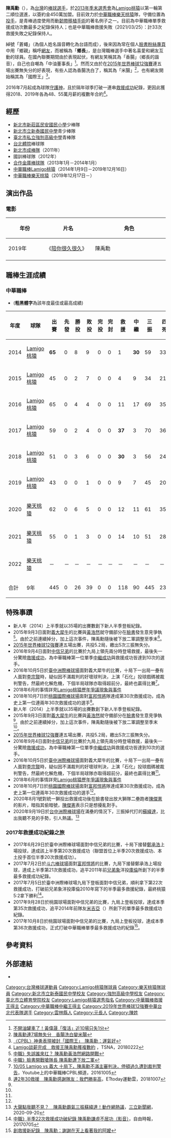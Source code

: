 {{prose|time=2019-02-07T04:18+00:00}}
{{Infobox CPBL player|
|name=陳禹勳|
|image=|
|width=300|
|position=投手|
|team=樂天桃猿|
|number=0|
|bats=右|
|throws=右|
|birthdate=
{{birth_date_and_age|1989|5|20|mf=y}}|
|birthplace={{TWN}}[[雲林縣|雲林縣]][[元長鄉|元長鄉]]|
|debutdate=3月23日
|debutyear=2014年
|debutteam=Lamigo桃猿
|statyear=2021年球季
|stat1label=勝投—敗投
|stat1value=26－39
|stat2label=中繼－救援
|stat2value=90－118
|stat3label=三振—四壞
|stat3value=445－201
|stat4label=防禦率
|stat4value=3.67
|teams=<nowiki></nowiki> 
*[[Lamigo桃猿|Lamigo桃猿]]（2014年1月9日－2019年12月16日）
*[[樂天桃猿|樂天桃猿]]（2019年12月17日－）
|awards=<nowiki></nowiki>
*中華職棒年度總冠軍：2014、2015、2017、2018、2019
*[[中華職棒中繼王|中華職棒中繼王]]：2014
*[[中華職棒救援王|中華職棒救援王]]：2017、2018
*[[中華職棒單月MVP|中華職棒單月MVP]]：2016/06、2017/06
*[[中華職棒明星賽|中華職棒明星賽]]：2014、2016、2017、2018、2019
}}

'''陳禹勳'''（{{bd|1989年|5月20日|||catIdx=陳}}），為[[台灣|台灣]]的[[棒球|棒球]][[运动员|選手]]，於[[中華職棒歷年選秀會|2013年季末選秀會]]為[[Lamigo桃猿|Lamigo桃猿]]以第一輪第二順位選進，以簽約金450萬加盟。目前效力於[[中華職棒|中華職棒]][[樂天桃猿|樂天桃猿]]隊，守備位置為[[投手|投手]]，是青棒過度使用而動[[尺骨附屬韌帶重建術|韌帶移植手術]]的著名例子之一。目前為中華職棒單季救援成功次數最多之紀錄保持人；也是中華職棒救援失敗（2021/03/25）：計33次救援失敗之紀錄保持人。

綽號「蒼蠅」（為個人姓名諧音轉化為台語而成），後來因為常在個人[[臉書|臉書]][[粉絲專頁|粉絲專頁]]中用「鄉親」稱呼[[網路用戶|網友]]，而被稱為「'''鄉長'''」，是台灣職棒選手中著名喜愛和網友互動的球員。在國內聯賽期間由於表現起伏，有網友笑稱其為「香腸」（鄉長的諧音），自己也自嘲為「中油董事長」<ref>[http://sports.ettoday.net/news/511116 不開油罐車了！黃偉晟「復活」近10場只失1分]</ref>。然而又由於在[[2015年世界棒球12強賽|2015年世界棒球12強賽]]連五場出賽無失分的好表現，有些人認為香腸洗白了，稱其為「米腸」<ref>[http://www.appledaily.com.tw/realtimenews/article/new/20160308/811690/ 陳禹勳連7場無失分　香腸洗白變米腸]</ref>，也有網友開始稱其為「國際王」<ref>[http://www.tsna.com.tw/index.php?q=node/69056 〈CPBL〉神勇表現被封「國際王」　陳禹勳：運氣好]</ref>。

2016年7月起成為球隊[[終結者_(棒球)|守護神]]，且於隔年球季打破一連串[[救援成功|救援成功]]紀錄，更因此獲得2018、2019年各為48、55萬月薪的複數年合約<ref>[http://www.tsna.com.tw/tw/news/show.php?num=17154 Lamigo談薪完成　救援王陳禹勳獲複數約] {{Wayback|url=http://www.tsna.com.tw/tw/news/show.php?num=17154 |date=20180223171445 }}，TSNA，20180222</ref>。

==經歷==
*[[新北市新莊區民安國民小學|新北市新莊區民安國民小學]]少棒隊
*[[新北市立新泰國民中學|新北市立新泰國民中學]]青少棒隊
*[[臺北市私立強恕高級中學|臺北市私立強恕高級中學]]青棒隊
*[[臺北市立大學天母校區|台北體院]]棒球隊
*[[新北市成棒隊|新北市成棒隊]]（2011年）
*國訓棒球隊（2012年）
*[[合作金庫棒球隊|合作金庫棒球隊]]（2013年1月－2014年1月）
*[[中華職棒|中華職棒]][[Lamigo桃猿|Lamigo桃猿]]（2014年1月9日－2019年12月16日）
*[[中華職棒|中華職棒]][[樂天桃猿|樂天桃猿]]（2019年12月17日－）

== 演出作品 ==
===電影===
{|class="wikitable" width="70%"
|- style="background:snow; color:black" align=center
! style="width:8%" |年份!! style="width:12%" |片名!! style="width:18%" |角色
|-
|2019年||《[[陪你很久很久|陪你很久很久]]》||陳禹勳
|-
|}

==職棒生涯成績==
===中華職棒===
*('''粗黑體字'''為該年度最佳或最高成績)
{| class="wikitable" width="1000px"
|- align="center" 
!年度!!球隊!!出賽!!先發!!勝投!!敗投!!完投!!完封!!救援!!中繼!!三振!!四死!!投球局數!!責失!!自責分率!!被上壘率
|- align="center"
|2014||[[Lamigo桃猿|Lamigo桃猿]]||'''65'''||0||8||9||0||0||1||'''30'''||59||33||69.0||28||3.65||1.45
|- align="center"
|2015||[[Lamigo桃猿|Lamigo桃猿]]||45||0||2||7||0||0||4||9||34||21||40.1||22||4.91||1.69
|- align="center"
|2016||[[Lamigo桃猿|Lamigo桃猿]]||65||0||4||4||0||0||11||17||69||35||66.0||25||3.41||1.45
|- align=center
|2017||[[Lamigo桃猿|Lamigo桃猿]]||59||0||2||4||0||0||'''37'''||3||70||36||61.2||18||2.63||1.22
|- align=center
|2018||[[Lamigo桃猿|Lamigo桃猿]]||51||0||3||6||0||0||'''30'''||3||56||24||51.1||18||3.16||1.58
|- align="center"
|2019||[[Lamigo桃猿|Lamigo桃猿]]||43||0||0||1||0||0||9||7||45||20||42.1||21||4.46||1.27
|- align="center"
|2020||[[樂天桃猿|樂天桃猿]]||62||0||6||5||0||0||12||11||61||35||55.1||33||5.37||1.63
|- align="center"
|2021||[[樂天桃猿|樂天桃猿]]||55||0||1||3||0||0||14||10||51||28||58.1||16||2.47||1.17
|- align="center"
|2022||[[樂天桃猿|樂天桃猿]]||－||－||－||－||－||－||－||－||－||－||－||－||－||－
|- style="background:#B3424A;color:#FFFFFF" align="center" 
|合計||9年||445||0||26||39||0||0||118||90||445||232||444.1||181||3.67||1.42
|}

== 特殊事蹟 ==
* 新人年（2014）上半季就以35場的出賽數創下新人半季登板紀錄。
* 2015年9月3日面對[[義大犀牛|義大犀牛]]的比賽與[[黃浩然_(棒球運動員)|黃浩然]]就守備部分在[[臉書|臉書]]發生意見爭執<ref name="#1">[http://sports.ltn.com.tw/news/breakingnews/1434286 中職》失誤誰來扛？ 陳禹勳黃浩然網路開戰]</ref>。由於之前連續掉分，加上這次事件，陳禹勳隨後被下放二軍調整至季末<ref name="#2">[http://sports.ltn.com.tw/news/breakingnews/1435205 中職》臉書開戰嗆隊長 陳禹勳遭下放二軍]</ref>。
* [[2015年世界棒球12強賽|2015年世界棒球12強賽]]連五場出賽，共投5.2局，繳出5次三振無失分。
* 2016年9月4日面對[[中信兄弟|中信兄弟]]的比賽於九局上領先兩分時登場救援，最後失一分驚險[[救援成功|救援成功]]，為中華職棒第一位單季[[中繼成功|中繼成功]]與救援成功皆達到10次的選手。
* 2016年10月5日於[[臺中市洲際棒球場|臺中洲際棒球場]]面對義大犀牛的比賽，十局下一出局一壘有人面對[[李宗賢|李宗賢]]時，疑似因不滿裁判的好壞球判決，上演「石化」投球戲碼被裁判警告，然最終化解危機，下個半局球隊亦取得超前分，最終也贏得比賽<ref name="#3">[https://www.youtube.com/watch?v=MIqkNeYAAW4 10/05 Lamigo vs 義大 十局下，陳禹勳不滿主審判決，停頓過久遭到裁判警告]，Youtube上的中華職棒CPBL頻道，20161005</ref>。
* 2018年6月的事情詳見[[Lamigo桃猿歷年爭議現象與事件|Lamigo桃猿歷年爭議現象與事件]]
* 2018年10月7日於[[桃園國際棒球場|桃園國際棒球場]]面對[[富邦悍將|富邦悍將]]隊達成第30次救援成功，成為史上第一位連兩年30次救援成功的選手<ref name="#4">[https://sports.ettoday.net/news/1275967 連2年30救援　陳禹勳感謝隊友：我們勝率高]，ETtoday運動雲，20181007</ref>。
* 新人年（2014）上半季就以35場的出賽數創下新人半季登板紀錄。
* 2015年9月3日面對[[義大犀牛|義大犀牛]]的比賽與[[黃浩然_(棒球運動員)|黃浩然]]就守備部分在[[臉書|臉書]]發生意見爭執<ref name="#1"/>。由於之前連續掉分，加上這次事件，陳禹勳隨後被下放二軍調整至季末<ref name="#2"/>。
* [[2015年世界棒球12強賽|2015年世界棒球12強賽]]連五場出賽，共投5.2局，繳出5次三振無失分。
* 2016年9月4日面對[[中信兄弟|中信兄弟]]的比賽於九局上領先兩分時登場救援，最後失一分驚險[[救援成功|救援成功]]，為中華職棒第一位單季[[中繼成功|中繼成功]]與救援成功皆達到10次的選手。
* 2016年10月5日於[[臺中市洲際棒球場|臺中洲際棒球場]]面對義大犀牛的比賽，十局下一出局一壘有人面對[[李宗賢|李宗賢]]時，疑似因不滿裁判的好壞球判決，上演「石化」投球戲碼被裁判警告，然最終化解危機，下個半局球隊亦取得超前分，最終也贏得比賽<ref name="#3"/>。
* 2018年6月的事情詳見[[Lamigo桃猿歷年爭議現象與事件|Lamigo桃猿歷年爭議現象與事件]]
* 2018年10月7日於[[桃園國際棒球場|桃園國際棒球場]]面對[[富邦悍將|富邦悍將]]隊達成第30次救援成功，成為史上第一位連兩年30次救援成功的選手<ref name="#4"/>。
* 2020年8月1號對統一獅投出救援成功後在臉書發出放大獅隊二壘跑者[[陳傑憲|陳傑憲]]的影片，暗指其偷暗號，[[陳傑憲|陳傑憲]]表示只是想擾亂對手。
*2020年9月19日於[[台中洲際棒球場|台中洲際棒球場]]在滿壘的情況下，三振掉代打的[[蘇緯達|蘇緯達]]，比出我聽不見的手勢，引人熱議。<ref>[https://www.setn.com/News.aspx?NewsID=817643 大聲點我聽不見？　陳禹勳霸氣三振蘇緯達！動作網熱議]，[[三立新聞網|三立新聞網]]，2020-09-20</ref>


=== 2017年救援成功紀錄之旅 ===
* 2017年6月29日於臺中洲際棒球場面對中信兄弟的比賽，十局下接替[[鄭承浩|鄭承浩]]上場投球，達成該上半季第20次救援成功（聯盟首位上半季20次救援成功、本土投手首位半季20次救援成功）。
* 2017年7月2日於[[斗六棒球場|斗六棒球場]]面對[[富邦悍將|富邦悍將]]的比賽，九局下接替鄭承浩上場投球，達成上半季第21次救援成功，追平2011年前[[兄弟象|兄弟象]]洋投[[萊恩·庫倫|庫倫]]所創下的半季最多救援成功紀錄。
* 2017年7月5日於臺中洲際棒球場九局下登板面對中信兄弟，順利拿下第22次救援成功，打破前兄弟象洋投庫倫2010年寫下的半季最多救援紀錄，最終桃猿5:2拿下勝利<ref>[http://sports.ltn.com.tw/m/news/breakingnews/2122669 中職》半季22次救援成功破紀錄 陳禹勳謙虛不居功（影音）]，自由時報，20170705</ref>。
* 2017年9月28日於桃園球場面對中信兄弟的比賽，九局上登板投球，達成本季第35次救援成功，追平2014年前隊友[[米格爾·米吉亞|米吉亞]]（{{lang|en|Miguel Mejia}}）所創下的單季最多救援成功紀錄。
* 2017年10月8日於桃園球場面對中信兄弟的比賽，九局上登板投球，達成本季第36次救援成功，正式打破中華職棒單季最多救援成功的紀錄<ref>[http://m.appledaily.com.tw/realtimenews/article/new/20171008/1219105/ 創救援新紀錄　陳禹勳：謝謝在天上看著我的阿嬤]</ref>。

== 參考資料 ==
{{reflist}}

== 外部連結 ==
{{台灣棒球維基館|陳禹勳(1989)}}
{{中華職棒球員資料|id=A0D4|name=陳禹勳}}
*{{Facebook|陳禹勳-228773650514110}}

{{start box}}
{{s-awards}}
{{s-before|[[真田裕貴|真田裕貴]]}}
{{s-title|[[中華職棒中繼王|中華職棒中繼王]]|2014年}}
{{s-after|[[官大元|官大元]]}}
{{s-before|[[陳鴻文|陳鴻文]]}}
{{s-title|[[中華職棒救援王|中華職棒救援王]]|2017-2018年}}
{{s-after|[[陳韻文_(棒球運動員)|陳韻文]]}}
{{end box}}

{{樂天桃猿隊球員名單}}
{{Lamigo桃猿2014年中華職棒總冠軍}}
{{Lamigo桃猿2015年中華職棒總冠軍}}
{{Lamigo桃猿2017年中華職棒總冠軍}}
{{Lamigo桃猿2018年中華職棒總冠軍}}
{{Lamigo桃猿2019年中華職棒總冠軍}}
{{2005年第三屆亞洲青少棒錦標賽中華青少棒代表隊}}
{{2006年第二十二屆IBA世界青棒錦標賽中華青棒代表隊}}
{{2011年第三十九屆世界盃棒球錦標賽中華成棒代表隊}}
{{2015年世界棒球12強賽中華成棒代表隊}}
{{2017年第一屆亞洲職棒冠軍爭霸賽}}
{{2019年世界棒球12強賽中華成棒代表隊}}
{{DEFAULTSORT:Chen Yu Hsun}}
[[Category:台灣棒球運動員|Category:台灣棒球運動員]]
[[Category:Lamigo桃猿隊球員|Category:Lamigo桃猿隊球員]]
[[Category:樂天桃猿隊球員|Category:樂天桃猿隊球員]]
[[Category:新北市立新泰國民中學校友|Category:新北市立新泰國民中學校友]]
[[Category:強恕高級中學校友|Category:強恕高級中學校友]]
[[Category:臺北市立體育學院校友|Category:臺北市立體育學院校友]]
[[Category:Lamigo桃猿選秀指名|Category:Lamigo桃猿選秀指名]]
[[Category:中華職棒救援王得主|Category:中華職棒救援王得主]]
[[Category:中華職棒中繼王得主|Category:中華職棒中繼王得主]]
[[Category:2019年世界棒球12強賽中華台北代表隊選手|Category:2019年世界棒球12強賽中華台北代表隊選手]]
[[Category:雲林縣人|Category:雲林縣人]]
[[Category:元長人|Category:元長人]]
[[Category:陳姓|Category:陳姓]]